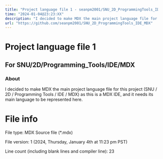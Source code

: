 ```yaml
---
title: "Project language file 1 - seanpm2001/SNU_2D_ProgrammingTools_IDE_MDX"
time: "2024-01-04@23:23:XX"
description: "I decided to make MDX the main project language file for this project (SNU / 2D / Programming Tools / IDE / MDX) as this is a MDX IDE, and it needs its main language to be represented here."
url: "https://github.com/seanpm2001/SNU_2D_ProgrammingTools_IDE_MDX"
---
```


# Project language file 1

## For SNU/2D/Programming_Tools/IDE/MDX

### About

I decided to make MDX the main project language file for this project (SNU / 2D / Programming Tools / IDE / MDX) as this is a MDX IDE, and it needs its main language to be represented here.

# File info

File type: MDX Source file (*.mdx)

File version: 1 (2024, Thursday, January 4th at 11:23 pm PST)

Line count (including blank lines and compiler line): 23
